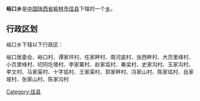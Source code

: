 {{中国乡级行政区
|行政区全称 = 峪口乡
|景观照片文件名 = 
|景观照片描述 = 
|汉语拼音 =
|其他语言 = 
|其他语言名称 = 
|位置图文件名 = 
|位置图描述 = 
|自定义图片=
|上级行政区 = [[陕西省|陕西省]][[榆林市|榆林市]][[佳县|佳县]]
|行政区类别 = [[乡级行政区|乡]]
|行政区划代码 = 
|行政区划 = 
|村委会 = 
|居委会 = 
|建置时间 = 
|领导职位 = 
|领导名称 = 
|政府驻地 = 
|毗邻 = 
|地理坐标 = 
|总面积 = 
|总人口 = 
|户籍人口 = 
|户籍人口年份 = 
|常住人口 = 
|常住人口年份 = 
|人口密度 = 
|GDP = 
|邮政编码 = 
|电话区号 = 
|官方网站 = 
|网站名称 = 
}}
'''峪口乡'''是[[中华人民共和国|中国]][[陕西省|陕西省]][[榆林市|榆林市]][[佳县|佳县]]下辖的一个[[乡级行政区|乡]]。

== 行政区划 ==
峪口乡下辖以下行政区：

峪口居委会、峪口村、谭家坪村、任家畔村、南河底村、张西畔村、大页里峰村、小页里峰村、叨同圪塔村、李家寨村、赵家坬村、秦梁村、史家沟村、玉家沟村、李文村、马家渠村、十字坬村、王家渠村、郭家畔村、冯家山村、陈家坬村、岳家坡村、张家山村、陈家沟村

{{陕西小作品}}
{{佳县行政区划}}

[[Category:佳县|Category:佳县]]